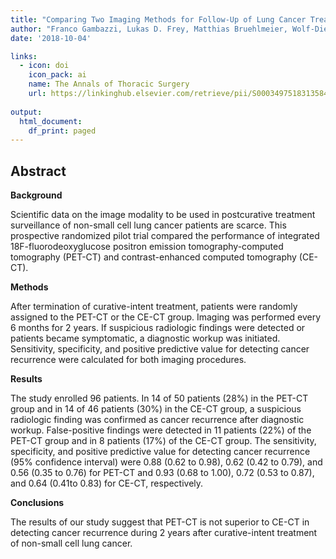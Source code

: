 ```yaml
---
title: "Comparing Two Imaging Methods for Follow-Up of Lung Cancer Treatment: A Randomized Pilot Study"
author: "Franco Gambazzi, Lukas D. Frey, Matthias Bruehlmeier, Wolf-Dieter Janthur, Sereina M. Graber, Juerg Heuberger, Oliver S. Springer, Roland Zweifel, Bettina Boerner, Gabrielo M. Tini, Sarosh Irani"
date: '2018-10-04'

links:
  - icon: doi
    icon_pack: ai
    name: The Annals of Thoracic Surgery
    url: https://linkinghub.elsevier.com/retrieve/pii/S0003497518313584
    
output:
  html_document:
    df_print: paged
---
```


## Abstract

**Background**

Scientific data on the image modality to be used in postcurative treatment surveillance of non-small cell lung cancer patients are scarce. This prospective randomized pilot trial compared the performance of integrated 18F-fluorodeoxyglucose positron emission tomography-computed tomography (PET-CT) and contrast-enhanced computed tomography (CE-CT).

**Methods**

After termination of curative-intent treatment, patients were randomly assigned to the PET-CT or the CE-CT group. Imaging was performed every 6 months for 2 years. If suspicious radiologic findings were detected or patients became symptomatic, a diagnostic workup was initiated. Sensitivity, specificity, and positive predictive value for detecting cancer recurrence were calculated for both imaging procedures.

**Results**

The study enrolled 96 patients. In 14 of 50 patients (28%) in the PET-CT group and in 14 of 46 patients (30%) in the CE-CT group, a suspicious radiologic finding was confirmed as cancer recurrence after diagnostic workup. False-positive findings were detected in 11 patients (22%) of the PET-CT group and in 8 patients (17%) of the CE-CT group. The sensitivity, specificity, and positive predictive value for detecting cancer recurrence (95% confidence interval) were 0.88 (0.62 to 0.98), 0.62 (0.42 to 0.79), and 0.56 (0.35 to 0.76) for PET-CT and 0.93 (0.68 to 1.00), 0.72 (0.53 to 0.87), and 0.64 (0.41to 0.83) for CE-CT, respectively.

**Conclusions**

The results of our study suggest that PET-CT is not superior to CE-CT in detecting cancer recurrence during 2 years after curative-intent treatment of non-small cell lung cancer.
